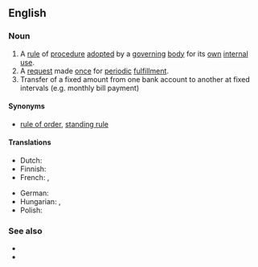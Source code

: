 ==English==

===Noun===
{{en-noun}}

# A [[rule]] of [[procedure]] [[adopt]]ed by a [[governing]] [[body]] for its [[own]] [[internal]] [[use]].
# A [[request]] made [[once]] for [[periodic]] [[fulfillment]].
# Transfer of a fixed amount from one bank account to another at fixed intervals (e.g. monthly bill payment)

====Synonyms====
* {{sense|rule of procedure}} [[rule of order]], [[standing rule]]

====Translations====
{{trans-top|regular transfer of fixed sum between bank accounts}}
* Dutch: {{t+|nl|domiciliëring|f}}
* Finnish: {{t|fi|maksupalvelusopimus}}
* French: {{t+|fr|domiciliation|f}}, {{t|fr|ordre permanent|m}}
{{trans-mid}}
* German: {{t+|de|Dauerauftrag|m}}
* Hungarian: {{t|hu|[[rendszeres]] [[átutalási]] [[megbízás]]}}, {{t|hu|[[állandó]] [[átutalás]]}}
* Polish: {{t|pl|zlecenie stałe}}
{{trans-bottom}}

===See also===
* {{pedia}}
* {{l|en|payment order}}